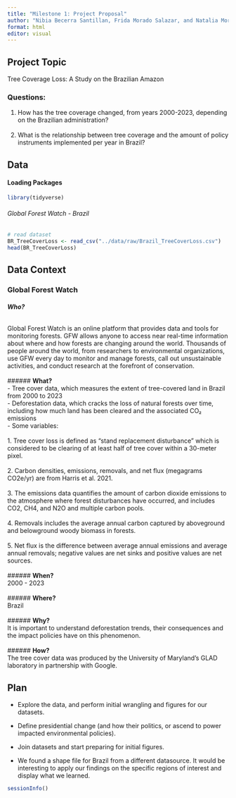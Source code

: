 ```yaml
---
title: "Milestone 1: Project Proposal"
author: "Nibia Becerra Santillan, Frida Morado Salazar, and Natalia Morales Flores"
format: html
editor: visual
---
```


## Project Topic

Tree Coverage Loss: A Study on the Brazilian Amazon

### Questions:

1.  How has the tree coverage changed, from years 2000-2023, depending on the Brazilian administration?\
    \
2.  What is the relationship between tree coverage and the amount of policy instruments implemented per year in Brazil?

## Data

#### Loading Packages

```r
library(tidyverse)
```

###### Global Forest Watch - Brazil

```r
# read dataset
BR_TreeCoverLoss <- read_csv("../data/raw/Brazil_TreeCoverLoss.csv")
head(BR_TreeCoverLoss)
```

## Data Context

### Global Forest Watch

###### **Who?** 

Global Forest Watch is an online platform that provides data and tools for monitoring forests. GFW allows anyone to access near real-time information about where and how forests are changing around the world. Thousands of people around the world, from researchers to environmental organizations, use GFW every day to monitor and manage forests, call out unsustainable activities, and conduct research at the forefront of conservation.\
\
\###### **What?**\
- Tree cover data, which measures the extent of tree-covered land in Brazil from 2000 to 2023\
- Deforestation data, which cracks the loss of natural forests over time, including how much land has been cleared and the associated CO₂ emissions\
- Some variables:\
\
1. Tree cover loss is defined as “stand replacement disturbance” which is considered to be clearing of at least half of tree cover within a 30-meter pixel.\
\
2. Carbon densities, emissions, removals, and net flux (megagrams CO2e/yr) are from Harris et al. 2021.\
\
3. The emissions data quantifies the amount of carbon dioxide emissions to the atmosphere where forest disturbances have occurred, and includes CO2, CH4, and N2O and multiple carbon pools.\
\
4. Removals includes the average annual carbon captured by aboveground and belowground woody biomass in forests.\
\
5. Net flux is the difference between average annual emissions and average annual removals; negative values are net sinks and positive values are net sources.\
\
\###### **When?**\
2000 - 2023\
\
\###### **Where?**\
Brazil\
\
\###### **Why?**\
It is important to understand deforestation trends, their consequences and the impact policies have on this phenomenon.\
\
\###### **How?**\
The tree cover data was produced by the University of Maryland's GLAD laboratory in partnership with Google.

## Plan

-   Explore the data, and perform initial wrangling and figures for our datasets.

-   Define presidential change (and how their politics, or ascend to power impacted environmental policies).

-   Join datasets and start preparing for initial figures.

-   We found a shape file for Brazil from a different datasource. It would be interesting to apply our findings on the specific regions of interest and display what we learned.

```r
sessionInfo()
```


